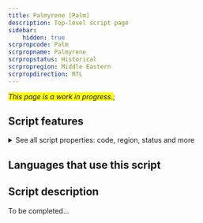 ```yaml
---
title: Palmyrene [Palm]
description: Top-level script page
sidebar:
    hidden: true
scrpropcode: Palm
scrpropname: Palmyrene
scrpropstatus: Historical
scrpropregion: Middle Eastern
scrpropdirection: RTL
---
```


<span style='background-color:yellow'>_This page is a work in progress._</span>;


## Script features

<details>
<summary> See all script properties: code, region, status and more</summary>
<ScriptInfo />
</details>

## Languages that use this script

<WsList script='Palm' wsMax='5' />

## Script description

To be completed...


